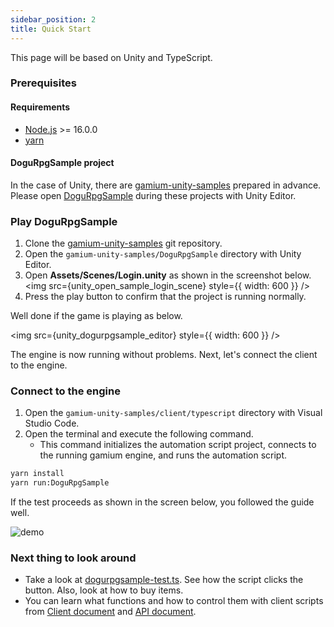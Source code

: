 ```yaml
---
sidebar_position: 2
title: Quick Start
---
```



This page will be based on Unity and TypeScript.

### Prerequisites

#### Requirements

- [Node.js](https://nodejs.org) >= 16.0.0
- [yarn](https://yarnpkg.com/)

#### DoguRpgSample project

In the case of Unity, there are [
gamium-unity-samples](https://github.com/dogu-team/gamium-unity-samples) prepared in advance. Please open [DoguRpgSample](https://github.com/dogu-team/gamium-unity-samples/tree/main/DoguRpgSample) during these projects
with Unity Editor.

### Play DoguRpgSample

1. Clone the [gamium-unity-samples](https://github.com/dogu-team/gamium-unity-samples) git repository.
2. Open the `gamium-unity-samples/DoguRpgSample` directory with Unity Editor.
3. Open **Assets/Scenes/Login.unity** as shown in the screenshot below.
   <img src={unity_open_sample_login_scene} style={{ width: 600 }} />
4. Press the play button to confirm that the project is running normally.

Well done if the game is playing as below.

<img src={unity_dogurpgsample_editor} style={{ width: 600 }} />

The engine is now running without problems. Next, let's connect the client to the engine.

### Connect to the engine

1. Open the `gamium-unity-samples/client/typescript` directory with Visual Studio Code.
2. Open the terminal and execute the following command.
   - This command initializes the automation script project, connects to the running gamium engine, and runs the automation script.

```bash
yarn install
yarn run:DoguRpgSample
```

If the test proceeds as shown in the screen below, you followed the guide well.

![demo](https://s3.ap-northeast-2.amazonaws.com/public.dogutech.io/dogu/gamium/gamium-dogurpgsample_demo.gif)

### Next thing to look around

- Take a look at [dogurpgsample-test.ts](https://github.com/dogu-team/gamium-unity-samples/blob/main/client/typescript/test/dogurpgsample-test.ts). See how the script clicks the button. Also, look at how to buy items.
- You can learn what functions and how to control them with client scripts from [Client document](../client/write-testscript) and [API document](/api/api-reference).

